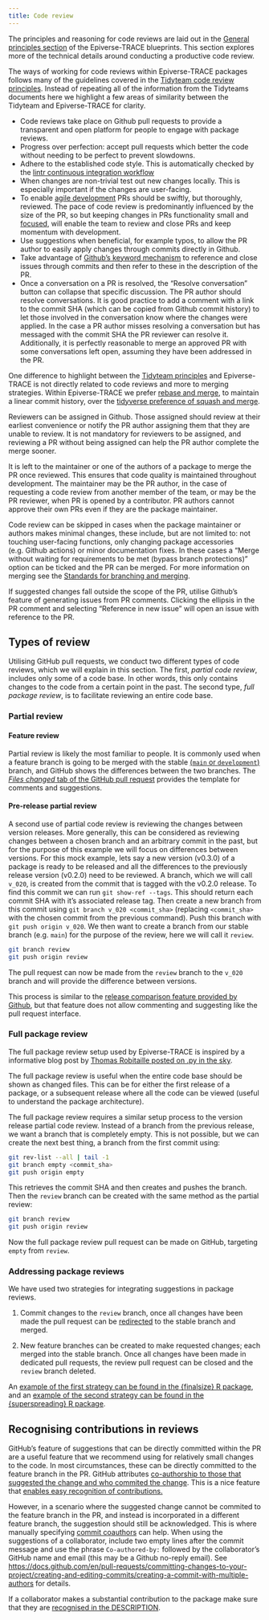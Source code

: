 ```yaml
---
title: Code review
---
```


The principles and reasoning for code reviews are laid out in the [General principles section](principles.qmd#code-reviews) of the Epiverse-TRACE blueprints. This section explores more of the technical details around conducting a productive code review.

The ways of working for code reviews within Epiverse-TRACE packages follows many of the guidelines covered in the [Tidyteam code review principles](https://code-review.tidyverse.org/). Instead of repeating all of the information from the Tidyteams documents here we highlight a few areas of similarity between the Tidyteam and Epiverse-TRACE for clarity.

- Code reviews take place on Github pull requests to provide a transparent and open platform for people to engage with package reviews.
- Progress over perfection: accept pull requests which better the code without needing to be perfect to prevent slowdowns.
- Adhere to the established code style. This is automatically checked by the [lintr continuous integration workflow](https://github.com/epiverse-trace/packagetemplate/blob/main/.github/workflows/lint-changed-files.yaml)
- When changes are non-trivial test out new changes locally. This is especially important if the changes are user-facing.
- To enable [agile development](https://epiverse-trace.github.io/blueprints/principles.html#lean-and-agile-collaboration-framework) PRs should be swiftly, but thoroughly, reviewed. The pace of code review is predominantly influenced by the size of the PR, so but keeping changes in PRs functionality small and [focused](https://code-review.tidyverse.org/author/focused.html), will enable the team to review and close PRs and keep momentum with development.
- Use suggestions when beneficial, for example typos, to allow the PR author to easily apply changes through commits directly in Github.
- Take advantage of [Github's keyword mechanism](https://docs.github.com/en/get-started/writing-on-github/working-with-advanced-formatting/using-keywords-in-issues-and-pull-requests) to reference and close issues through commits and then refer to these in the description of the PR.
- Once a conversation on a PR is resolved, the "Resolve conversation" button can collapse that specific discussion. The PR author should resolve conversations. It is good practice to add a comment with a link to the commit SHA (which can be copied from Github commit history) to let those involved in the conversation know where the changes were applied. In the case a PR author misses resolving a conversation but has messaged with the commit SHA the PR reviewer can resolve it. Additionally, it is perfectly reasonable to merge an approved PR with some conversations left open, assuming they have been addressed in the PR.

One difference to highlight between the [Tidyteam principles](https://code-review.tidyverse.org/) and Epiverse-TRACE is not directly related to code reviews and more to merging strategies. Within Epiverse-TRACE we prefer [rebase and merge](git-branching-merging.qmd#merging-pull-requests-merge-commits-vs-squash-and-merge-vs-rebase-and-merge), to maintain a linear commit history, over the [tidyverse preference of squash and merge](https://code-review.tidyverse.org/author/submitting.html#finishing-a-pr).

Reviewers can be assigned in Github. Those assigned should review at their earliest convenience or notify the PR author assigning them that they are unable to review. It is not mandatory for reviewers to be assigned, and reviewing a PR without being assigned can help the PR author complete the merge sooner.

It is left to the maintainer or one of the authors of a package to merge the PR once reviewed. This ensures that code quality is maintained throughout development. The maintainer may be the PR author, in the case of requesting a code review from another member of the team, or may be the PR reviewer, when PR is opened by a contributor. PR authors cannot approve their own PRs even if they are the package maintainer.

Code review can be skipped in cases when the package maintainer or authors makes minimal changes, these include, but are not limited to: not touching user-facing functions, only changing package accessories (e.g. Github actions) or minor documentation fixes. In these cases a "Merge without waiting for requirements to be met (bypass branch protections)" option can be ticked and the PR can be merged. For more information on merging see the [Standards for branching and merging](git-branching-merging.qmd).

If suggested changes fall outside the scope of the PR, utilise Github's feature of generating issues from PR comments. Clicking the ellipsis in the PR comment and selecting "Reference in new issue" will open an issue with reference to the PR.

## Types of review

Utilising GitHub pull requests, we conduct two different types of code reviews, which we will explain in this section. The first, _partial code review_, includes only some of a code base. In other words, this only contains changes to the code from a certain point in the past. The second type, _full package review_, is to facilitate reviewing an entire code base.

### Partial review

#### Feature review

Partial review is likely the most familiar to people. It is commonly used when a feature branch is going to be merged with the stable [(`main` or `development`)](git-branching-merging.qmd#branching-workflow) branch, and GitHub shows the differences between the two branches. The [_Files changed_ tab of the GitHub pull request](https://docs.github.com/en/enterprise-cloud@latest/pull-requests/collaborating-with-pull-requests/reviewing-changes-in-pull-requests/reviewing-proposed-changes-in-a-pull-request) provides the template for comments and suggestions. 

#### Pre-release partial review

A second use of partial code review is reviewing the changes between version releases. More generally, this can be considered as reviewing changes between a chosen branch and an arbitrary commit in the past, but for the purpose of this example we will focus on differences between versions. For this mock example, lets say a new version (v0.3.0) of a package is ready to be released and all the differences to the previously release version (v0.2.0) need to be reviewed. A branch, which we will call `v_020`, is created from the commit that is tagged with the v0.2.0 release. To find this commit we can run `git show-ref --tags`. This should return each commit SHA with it's associated release tag. Then create a new branch from this commit using `git branch v_020 <commit_sha>` (replacing `<commit_sha>` with the chosen commit from the previous command). Push this branch with `git push origin v_020`. We then want to create a branch from our stable branch (e.g. `main`) for the purpose of the review, here we will call it `review`. 

```sh
git branch review
git push origin review
```

The pull request can now be made from the `review` branch to the `v_020` branch and will provide the difference between versions.

This process is similar to the [release comparison feature provided by Github](https://docs.github.com/en/repositories/releasing-projects-on-github/comparing-releases), but that feature does not allow commenting and suggesting like the pull request interface.

### Full package review

::: {.callout-tip title="Read more about this principle in application"}

The full package review setup used by Epiverse-TRACE is inspired by a informative blog post by [Thomas Robitaille posted on .py in the sky](https://astrofrog.github.io/blog/2013/04/10/how-to-conduct-a-full-code-review-on-github/).

:::

The full package review is useful when the entire code base should be shown as changed files. This can be for either the first release of a package, or a subsequent release where all the code can be viewed (useful to understand the package architecture).

The full package review requires a similar setup process to the version release partial code review. Instead of a branch from the previous release, we want a branch that is completely empty. This is not possible, but we can create the next best thing, a branch from the first commit using:

```sh
git rev-list --all | tail -1
git branch empty <commit_sha>
git push origin empty
```

This retrieves the commit SHA and then creates and pushes the branch. Then the `review` branch can be created with the same method as the partial review:

```sh
git branch review
git push origin review
```

Now the full package review pull request can be made on GitHub, targeting `empty` from `review`.

### Addressing package reviews

We have used two strategies for integrating suggestions in package reviews. 

1. Commit changes to the `review` branch, once all changes have been made the pull request can be [redirected](https://docs.github.com/en/pull-requests/collaborating-with-pull-requests/proposing-changes-to-your-work-with-pull-requests/changing-the-base-branch-of-a-pull-request) to the stable branch and merged. 

2. New feature branches can be created to make requested changes; each merged into the stable branch. Once all changes have been made in dedicated pull requests, the review pull request can be closed and the `review` branch deleted. 

An [example of the first strategy can be found in the {finalsize} R package](https://github.com/epiverse-trace/finalsize/pull/161), and an [example of the second strategy can be found in the {superspreading} R package](https://github.com/epiverse-trace/superspreading/pull/31).



## Recognising contributions in reviews

GitHub's feature of suggestions that can be directly committed within the PR are a useful feature that we recommend using for relatively small changes to the code. In most circumstances, these can be directly committed to the feature branch in the PR. GitHub attributes [co-authorship to those that suggested the change and who commited the change](https://docs.github.com/en/pull-requests/collaborating-with-pull-requests/reviewing-changes-in-pull-requests/incorporating-feedback-in-your-pull-request#applying-suggested-changes). This is a nice feature that [enables easy recognition of contributions.](contribution-acknowledgements.qmd)

However, in a scenario where the suggested change cannot be commited to the feature branch in the PR, and instead is incorporated in a different feature branch, the suggestion should still be acknowledged. This is where manually specifying [commit coauthors](https://github.blog/2018-01-29-commit-together-with-co-authors/) can help. When using the suggestions of a collaborator, include two empty lines after the commit message and use the phrase `Co-authored-by:` followed by the collaborator's GitHub name and email (this may be a Github no-reply email). See <https://docs.github.com/en/pull-requests/committing-changes-to-your-project/creating-and-editing-commits/creating-a-commit-with-multiple-authors> for details.

::: {.callout-tip title="Read more about this principle in application"}

If a collaborator makes a substantial contribution to the package make sure that they are [recognised in the DESCRIPTION](contribution-acknowledgements.qmd#contributor-vs.-author-distinction).

:::
